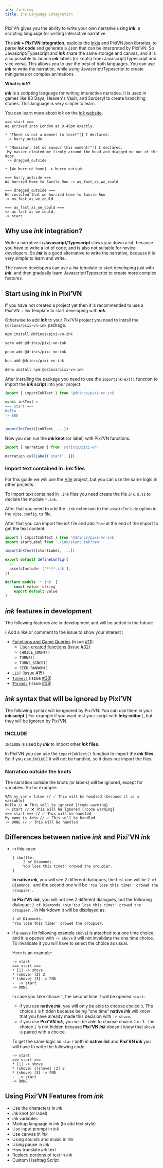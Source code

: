 ```yaml
---
ink: /ink.svg
title: ink Language Integration
---
```



Pixi’VN gives you the ability to write your own narrative using **_ink_**, a scripting language for writing interactive narrative.

The **_ink_ + Pixi’VN integration**, exploits the [inkjs](https://github.com/inkle/inkjs) and <DynamicLink href="/other-topics/pixi-vn-json">PixiVNJson</DynamicLink> libraries, to parse **_ink_ code** and generate a Json that can be interpreted by Pixi’VN. So Javascript/Typescript and **_ink_** share the same storage and canvas, and it is also possible to launch **_ink_** labels (or knots) from Javascript/Typescript and vice versa. This allows you to use the best of both languages. You can use **_ink_** to write the narration, while using Javascript/Typescript to create minigames or complex animations.

**What is _ink_?**

**_ink_** is a scripting language for writing interactive narrative. It is used in games like 80 Days, Heaven's Vault, and Sorcery! to create branching stories. This language is very simple to learn.

You can learn more about _ink_ on the [_ink_ website](https://www.inklestudios.com/ink/).

```ink title="ink/start.ink"
=== start ===
We arrived into London at 9.45pm exactly.

* "There is not a moment to lose!"[] I declared.
 -> hurry_outside

* "Monsieur, let us savour this moment!"[] I declared.
 My master clouted me firmly around the head and dragged me out of the door.
 -> dragged_outside

* [We hurried home] -> hurry_outside

=== hurry_outside ===
We hurried home to Savile Row -> as_fast_as_we_could

=== dragged_outside ===
He insisted that we hurried home to Savile Row
-> as_fast_as_we_could

=== as_fast_as_we_could ===
<> as fast as we could.
-> start
```

<InkExample />

## Why use _ink_ integration?

Write a narrative in **Javascript/Typescript** slows you down a lot, because you have to write a lot of code, and is also not suitable for novice developers. So **_ink_** is a good alternative to write the narrative, because it is very simple to learn and write.

The novice developers can use a <DynamicLink href="/start#project-initialization">_ink_ template</DynamicLink> to start developing just with **_ink_**, and then gradually learn Javascript/Typescript to create more complex features.

## Start using _ink_ in Pixi’VN

If you have not created a project yet then it is recommended to use a <DynamicLink href="/start#project-initialization">Pixi’VN + _ink_ template</DynamicLink> to start developing with **_ink_**.

Otherwise to add **_ink_** to your Pixi’VN project you need to install the `@drincs/pixi-vn-ink` package.

```sh tab="npm"
npm install @drincs/pixi-vn-ink
```

```sh tab="yarn"
yarn add @drincs/pixi-vn-ink
```

```sh tab="pnpm"
pnpm add @drincs/pixi-vn-ink
```

```sh tab="bun"
bun add @drincs/pixi-vn-ink
```

```sh tab="deno"
deno install npm:@drincs/pixi-vn-ink
```

After installing the package you need to use the `importInkText()` function to import the **_ink_ script** into your project.

```typescript title="main.ts"
import { importInkText } from '@drincs/pixi-vn-ink'

const inkText = `
=== start ===
Hello
-> END
`

importInkText([inkText, ...])
```

Now you can run the **_ink_ knot** (or label) with <DynamicLink href="/start/labels#run-a-label">Pixi’VN functions</DynamicLink>.

```typescript title="main.ts"
import { narration } from '@drincs/pixi-vn'

narration.callLabel(`start`, {})
```

### Import text contained in .ink files

For this guide we will use the [Vite](https://vitejs.dev/) project, but you can use the same logic in other projects.

To import text contained in `.ink` files you need create the file `ink.d.ts` to declare the module `*.ink`.

After that you need to add the `.ink` extension to the `assetsInclude` option in the `vite.config.ts` file.

After that you can import the _ink_ file and add `?raw` at the end of the import to get the text content.

```ts tab="main.ts"
import { importInkText } from '@drincs/pixi-vn-ink'
import startLabel from './ink/start.ink?raw'

importInkText([startLabel, ...])
```

```ts tab="vite.config.ts"
export default defineConfig({
  // ...
  assetsInclude: ['**/*.ink'],
})
```

```ts tab="ink.d.ts"
declare module '*.ink' {
    const value: string
    export default value
}
```

## _ink_ features in development

The following features are in development and will be added in the future:

( Add a like or comment to the issue to show your interest )

- [Functions and Game Queries](https://github.com/inkle/ink/blob/master/Documentation/WritingWithInk#9-game-queries-and-functions) (issue [#11](https://github.com/DRincs-Productions/pixi-vn-ink/issues/11)):
  - [User-created functions](https://github.com/inkle/ink/blob/master/Documentation/WritingWithInk#5-functions) (issue [#32](https://github.com/DRincs-Productions/pixi-vn-ink/issues/32))
  - `CHOICE_COUNT()`
  - `TURNS()`
  - `TURNS_SINCE()`
  - `SEED_RANDOM()`
- [`LIST`](https://github.com/inkle/ink/blob/master/Documentation/WritingWithInk#1-basic-lists) (issue [#15](https://github.com/DRincs-Productions/pixi-vn-ink/issues/15))
- [`Tunnels`](https://github.com/inkle/ink/blob/master/Documentation/WritingWithInk#1-tunnels) (issue [#38](https://github.com/DRincs-Productions/pixi-vn-ink/issues/38))
- [`Threads`](https://github.com/inkle/ink/blob/master/Documentation/WritingWithInk#2-threads) (issue [#39](https://github.com/DRincs-Productions/pixi-vn-ink/issues/39))

## _ink_ syntax that will be ignored by Pixi’VN

The following syntax will be ignored by Pixi’VN. You can use them in your **_ink_ script** ( For example if you want test your script with **Inky editor** ), but they will be ignored by Pixi’VN.

### INCLUDE

`INCLUDE` is used by **_ink_** to import other **_ink_ files**.

In Pixi’VN you can use the `importInkText()` function to import the **_ink_ files**. So if you use `INCLUDE` it will not be handled, so it does not import the files.

### Narration outside the knots

The narration outside the knots (or labels) will be ignored, except for variables. So for example:

```ink title="ink"
VAR my_var = false // ✅ This will be handled (because it is a variable)
Hello // ❌ This will be ignored [!code warning]
-> start // ❌ This will be ignored [!code warning]
=== start === // ✅ This will be handled
My name is John // ✅ This will be handled
-> DONE // ✅ This will be handled
```

## Differences between native _ink_ and Pixi’VN _ink_

- in this case:

  ```ink title="ink"
  { shuffle:
    -  2 of Diamonds.
      'You lose this time!' crowed the croupier.
  }
  ```

    **In native _ink_**, you will see 2 different dialogues, the first one will be `2 of Diamonds.` and the second one will be `'You lose this time!' crowed the croupier.`.

    **In Pixi’VN _ink_**, you will not see 2 different dialogues, but the following dialogue: `2 of Diamonds.\n\n'You lose this time!' crowed the croupier.`. In <DynamicLink href="/ink/ink-markup#markdown-on-ink">Markdown</DynamicLink> it will be displayed as:

  ```txt
  2 of Diamonds.
  'You lose this time!' crowed the croupier.
  ```

- if a `weave` (In following example `shove`) is attached to a one time choice, and it is opened with `-> shove` it will not invalidate the one time choice. To invalidate it you will have to select the choice as usual.

    Here is an example:

  ```ink title="ink"
  -> start
  === start ===
  * [1] -> shove
  * (shove) [2] 2
  * {shove} [3] -> END
  -  -> start
  -> DONE
  ```

    In case you take choice 1, the second time it will be opened `start`:

  - if you use **native _ink_**, you will only be able to choose choice `3`. The choice `2` is hidden because being "one time" **native _ink_** will know that you have already made this decision with `-> shove`.
  - if you use **Pixi’VN _ink_**, you will be able to choose choice `2` or `3`. The choice `2` is not hidden because **Pixi’VN _ink_** doesn't know that `shove` is paired with a choice.

  To get the same logic as `start` both in **native _ink_** and **Pixi’VN _ink_** you will have to write the following code:

  ```ink title="ink"
  -> start
  === start ===
  * [1] -> shove
  * (shove) {!shove} [2] 2
  * {shove} [3] -> END
  -  -> start
  -> DONE
  ```

## Using Pixi’VN Features from _ink_

- <DynamicLink href="/ink/ink-character">Use the characters in *ink*</DynamicLink>
- <DynamicLink href="/ink/ink-label">*ink* knot (or label)</DynamicLink>
- <DynamicLink href="/ink/ink-variables">*ink* variables</DynamicLink>
- <DynamicLink href="/ink/ink-markup">Markup language in *ink* (to add text style)</DynamicLink>
- <DynamicLink href="/ink/ink-input">Use input prompt in *ink*</DynamicLink>
- <DynamicLink href="/ink/ink-canvas">Use canvas in *ink*</DynamicLink>
- <DynamicLink href="/ink/ink-sound">Using sounds and music in *ink*</DynamicLink>
- <DynamicLink href="/ink/ink-pause">Using pause in *ink*</DynamicLink>
- <DynamicLink href="/ink/ink-translate">How translate *ink* text</DynamicLink>
- <DynamicLink href="/ink/ink-replacement">Replace portions of text in *ink*</DynamicLink>
- <DynamicLink href="/ink/ink-hashtag">Custom Hashtag Script</DynamicLink>
